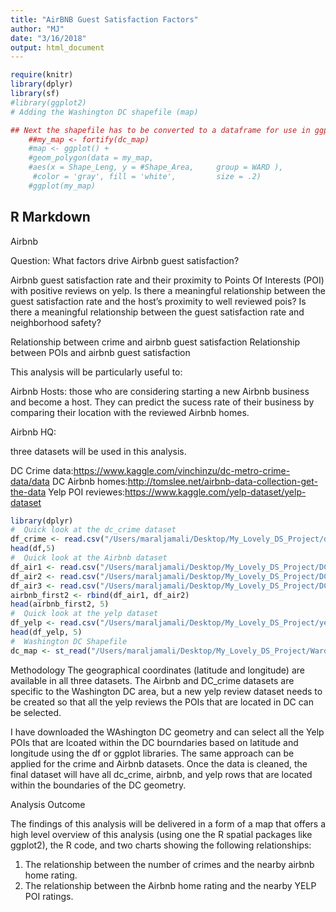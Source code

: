 ```yaml
---
title: "AirBNB Guest Satisfaction Factors"
author: "MJ"
date: "3/16/2018"
output: html_document
---
```


```r
require(knitr)
library(dplyr)
library(sf)
#library(ggplot2)
# Adding the Washington DC shapefile (map)

## Next the shapefile has to be converted to a dataframe for use in ggplot2
    ##my_map <- fortify(dc_map)
    #map <- ggplot() +
    #geom_polygon(data = my_map,
    #aes(x = Shape_Leng, y = #Shape_Area,     group = WARD ),
     #color = 'gray', fill = 'white',         size = .2)
    #ggplot(my_map)

```
## R Markdown
Airbnb

Question: What factors drive Airbnb guest satisfaction?

Airbnb guest satisfaction rate and their proximity to Points Of Interests (POI) with positive reviews on yelp. 
Is there a meaningful relationship between the guest satisfaction rate and the host’s proximity to well reviewed pois? Is there a meaningful relationship between the guest satisfaction rate and neighborhood safety?

Relationship between crime and airbnb guest satisfaction
Relationship between POIs and airbnb guest satisfaction

This analysis will be particularly useful to:

Airbnb Hosts: those who are considering starting a new Airbnb business and become a host. They can predict the sucess rate of their business by comparing their location with the reviewed Airbnb homes. 

Airbnb HQ: 


three datasets will be used in this analysis. 

DC Crime data:<https://www.kaggle.com/vinchinzu/dc-metro-crime-data/data>
DC Airbnb homes:<http://tomslee.net/airbnb-data-collection-get-the-data>
Yelp POI reviewes:<https://www.kaggle.com/yelp-dataset/yelp-dataset>

```r
library(dplyr)
#  Quick look at the dc_crime dataset
df_crime <- read.csv("/Users/maraljamali/Desktop/My_Lovely_DS_Project/dc_crime.csv", header=TRUE)
head(df,5)
#  Quick look at the Airbnb dataset
df_air1 <- read.csv("/Users/maraljamali/Desktop/My_Lovely_DS_Project/DC_Airbnb/washington/airbnb_1.csv", header=TRUE)
df_air2 <- read.csv("/Users/maraljamali/Desktop/My_Lovely_DS_Project/DC_Airbnb/washington/airbnb_2.csv", header=TRUE)
df_air3 <- read.csv("/Users/maraljamali/Desktop/My_Lovely_DS_Project/DC_Airbnb/washington/airbnb_3.csv", header=TRUE)
airbnb_first2 <- rbind(df_air1, df_air2)
head(airbnb_first2, 5)
#  Quick look at the yelp dataset
df_yelp <- read.csv("/Users/maraljamali/Desktop/My_Lovely_DS_Project/yelp_dataset/yelp_review.csv", header = TRUE)
head(df_yelp, 5)
#  Washington DC Shapefile
dc_map <- st_read("/Users/maraljamali/Desktop/My_Lovely_DS_Project/Ward_from_2012/ward_from_2012.shp")
```

Methodology
The geographical coordinates (latitude and longitude) are available in all three datasets. The Airbnb and DC_crime datasets are specific to the Washington DC area, but a new yelp review dataset needs to be created so that all the yelp reviews the POIs that are located in DC can be selected. 

I have downloaded the WAshington DC geometry and can select all the Yelp POIs that are lcoated within the DC bourndaries based on latitude and longitude using the df or ggplot libraries. The same approach can be applied for the crime and Airbnb datasets. Once the data is cleaned, the final dataset will have all dc_crime, airbnb, and yelp rows that are located within the boundaries of the DC geometry. 

Analysis Outcome

The findings of this analysis will be delivered in a form of a map that offers a high level overview of this analysis (using one the R spatial packages like ggplot2), the R code, and two charts showing the following relationships:

1) The relationship between the number of crimes and the nearby airbnb home rating.
2) The relationship between the Airbnb home rating and the nearby YELP POI ratings. 
